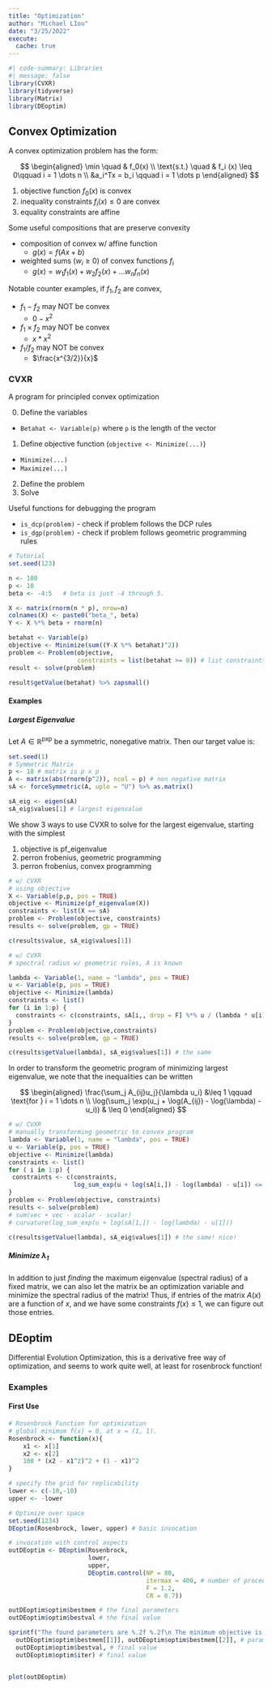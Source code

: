 ```yaml
---
title: "Optimization"
author: "Michael LIou"
date: "3/25/2022"
execute:
  cache: true
---
```


```r
#| code-summary: Libraries
#| message: false
library(CVXR)
library(tidyverse)
library(Matrix)
library(DEoptim)
```

## Convex Optimization

A convex optimization problem has the form:

$$
\begin{aligned}
\min \quad & f_0(x) \\
\text{s.t.} \quad & f_i (x) \leq 0\qquad i = 1 \dots n \\
&a_i^Tx = b_i \qquad i = 1 \dots p
\end{aligned}
$$

1. objective function $f_0(x)$ is convex
2. inequality constraints $f_i(x) \leq 0$ are convex
3. equality constraints are affine

Some useful compositions that are preserve convexity

* composition of convex w/ affine function
  - $g(x) = f(Ax + b)$
* weighted sums ($w_i \geq 0$) of convex functions $f_i$
  - $g(x) = w_1f_1(x) + w_2f_2(x) + \dots w_nf_n(x)$
  
Notable counter examples, if $f_1, f_2$ are convex,

* $f_1 - f_2$ may NOT be convex
  - $0 - x^2$
* $f_1 \times f_2$ may NOT be convex
  - $x * x^2$
* $f_1 / f_2$ may NOT be convex
  - $\frac{x^{3/2}}{x}$

### CVXR

A program for principled convex optimization

0. Define the variables
- `Betahat <- Variable(p)` where `p` is the length of the vector
1. Define objective function (`objective <- Minimize(...)`)
- `Minimize(...)`
- `Maximize(...)`
2. Define the problem
3. Solve

Useful functions for debugging the program 

- `is_dcp(problem)` - check if problem follows the DCP rules
- `is_dgp(problem)` - check if problem follows geometric programming rules

```r
# Tutorial
set.seed(123)

n <- 100
p <- 10
beta <- -4:5   # beta is just -4 through 5.

X <- matrix(rnorm(n * p), nrow=n)
colnames(X) <- paste0("beta_", beta)
Y <- X %*% beta + rnorm(n)
```

```r
betahat <- Variable(p)
objective <- Minimize(sum((Y-X %*% betahat)^2))
problem <- Problem(objective, 
                   constraints = list(betahat >= 0)) # list constraints, betahat >= 0 
result <- solve(problem)
```

```r
result$getValue(betahat) %>% zapsmall()
```


#### Examples

::: {.panel-tabset}

##### Largest Eigenvalue

Let $A \in \mathbb{R}^{pxp}$ be a symmetric, nonegative matrix. Then our target value is: 

```r
set.seed(1)
# Symmetric Matrix
p <- 10 # matrix is p x p
A <- matrix(abs(rnorm(p^2)), ncol = p) # non negative matrix
sA <- forceSymmetric(A, uplo = "U") %>% as.matrix()

sA_eig <- eigen(sA)
sA_eig$values[1] # largest eigenvalue
```

We show 3 ways to use CVXR to solve for the largest eigenvalue, starting with the simplest

1. objective is pf_eigenvalue
2. perron frobenius, geometric programming
3. perron frobenius, convex programming


```r
# w/ CVXR
# using objective 
X <- Variable(p,p, pos = TRUE)
objective <- Minimize(pf_eigenvalue(X))
constraints <- list(X == sA)
problem <- Problem(objective, constraints)
results <- solve(problem, gp = TRUE)

c(results$value, sA_eig$values[1])
```


```r
# w/ CVXR
# spectral radius w/ geometric rules, A is known

lambda <- Variable(1, name = "lambda", pos = TRUE)
u <- Variable(p, pos = TRUE)
objective <- Minimize(lambda)
constraints <- list()
for (i in 1:p) {
  constraints <- c(constraints, sA[i,, drop = F] %*% u / (lambda * u[i]) <= 1)
}
problem <- Problem(objective,constraints)
results <- solve(problem, gp = TRUE)

c(results$getValue(lambda), sA_eig$values[1]) # the same
```


In order to transform the geometric program of minimizing largest eigenvalue, we note that the inequalities can be written

$$
\begin{aligned}
\frac{\sum_j A_{ij}u_j}{\lambda u_i} &\leq 1 \qquad \text{for } i = 1 \dots n \\
\log(\sum_j \exp(u_j + \log(A_{ij}) - \log(\lambda) - u_i)) & \leq 0
\end{aligned}
$$

```r
# w/ CVXR
# manually transforming geometric to convex program
lambda <- Variable(1, name = "lambda", pos = TRUE)
u <- Variable(p, pos = TRUE)
objective <- Minimize(lambda)
constraints <- list()
for ( i in 1:p) {
 constraints <- c(constraints, 
                  log_sum_exp(u + log(sA[i,]) - log(lambda) - u[i]) <= 0)
}
problem <- Problem(objective, constraints)
results <- solve(problem)
# sum(vec + vec - scalar - scalar)
# curvature(log_sum_exp(u + log(sA[1,]) - log(lambda) - u[1]))

c(results$getValue(lambda), sA_eig$values[1]) # the same! nice!
```


##### Minimize $\lambda_1$

In addition to just _finding_ the maximum eigenvalue (spectral radius) of a fixed matrix, we can also let the matrix be an optimization variable and minimize the spectral radius of the matrix! Thus, if entries of the matrix $A(x)$ are a function of $x$, and we have some constraints $f(x) \leq 1$, we can figure out those entries.

:::

## DEoptim

Differential Evolution Optimization, this is a derivative free way of optimization, and seems to work quite well, at least for rosenbrock function!


### Examples

#### First Use


```r
# Rosenbrock Function for optimization
# global minimum f(x) = 0, at x = (1, 1).
Rosenbrock <- function(x){
    x1 <- x[1]
    x2 <- x[2]
    100 * (x2 - x1^2)^2 + (1 - x1)^2
}

# specify the grid for replicability
lower <- c(-10,-10)
upper <- -lower

# Optimize over space
set.seed(1234)
DEoptim(Rosenbrock, lower, upper) # basic invocation

# invocation with control aspects
outDEoptim <- DEoptim(Rosenbrock,
                      lower,
                      upper,
                      DEoptim.control(NP = 80,
                                      itermax = 400, # number of procedure iterations
                                      F = 1.2,
                                      CR = 0.7)) 
```

```r
outDEoptim$optim$bestmem # the final parameters
outDEoptim$optim$bestval # the final value

sprintf("The found parameters are %.2f %.2f\n The minimum objective is: %.2f\n DEoptim did %.2f iterations.", 
  outDEoptim$optim$bestmem[[1]], outDEoptim$optim$bestmem[[2]], # parameters
  outDEoptim$optim$bestval, # final value
  outDEoptim$optim$iter) # final value


plot(outDEoptim)
```

